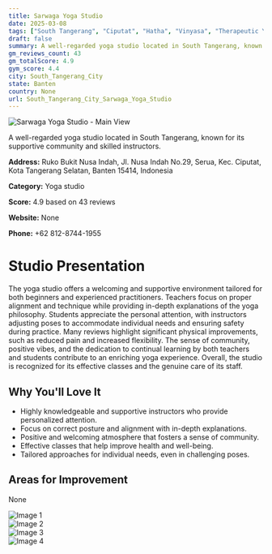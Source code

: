```yaml
---
title: Sarwaga Yoga Studio
date: 2025-03-08
tags: ["South Tangerang", "Ciputat", "Hatha", "Vinyasa", "Therapeutic Yoga", "positive vibes", "community", "South Tangerang City"]  
draft: false
summary: A well-regarded yoga studio located in South Tangerang, known for its supportive community and skilled instructors.
gm_reviews_count: 43
gm_totalScore: 4.9
gym_score: 4.4
city: South_Tangerang_City
state: Banten
country: None
url: South_Tangerang_City_Sarwaga_Yoga_Studio
---
```


<div className="aspect-[16/9] relative my-8">
  <img 
    src="https://lh5.googleusercontent.com/p/AF1QipP2qa6GzrAHNfHZI9RLQt58yn4cgaaExVsvgUIZ=w1920-h1080-k-no"
    alt="Sarwaga Yoga Studio - Main View"
    className="object-cover absolute inset-0 w-full h-full rounded-lg"
  />
</div>

A well-regarded yoga studio located in South Tangerang, known for its supportive community and skilled instructors.

**Address:** Ruko Bukit Nusa Indah, Jl. Nusa Indah No.29, Serua, Kec. Ciputat, Kota Tangerang Selatan, Banten 15414, Indonesia

**Category:** Yoga studio

**Score:** 4.9 based on 43 reviews

**Website:** None

**Phone:** +62 812-8744-1955

# Studio Presentation

The yoga studio offers a welcoming and supportive environment tailored for both beginners and experienced practitioners. Teachers focus on proper alignment and technique while providing in-depth explanations of the yoga philosophy. Students appreciate the personal attention, with instructors adjusting poses to accommodate individual needs and ensuring safety during practice. Many reviews highlight significant physical improvements, such as reduced pain and increased flexibility. The sense of community, positive vibes, and the dedication to continual learning by both teachers and students contribute to an enriching yoga experience. Overall, the studio is recognized for its effective classes and the genuine care of its staff.

## Why You'll Love It

- Highly knowledgeable and supportive instructors who provide personalized attention.
- Focus on correct posture and alignment with in-depth explanations.
- Positive and welcoming atmosphere that fosters a sense of community.
- Effective classes that help improve health and well-being.
- Tailored approaches for individual needs, even in challenging poses.

## Areas for Improvement

None

<div className="grid grid-cols-1 xl:grid-cols-2 gap-4 my-8">
<div className="aspect-[4/3] relative"><img src="https://lh5.googleusercontent.com/p/AF1QipPNmr7X-cXOh-0k5-tQPsjaykAiBqTU_isIx-o4=w1920-h1080-k-no" alt="Image 1" className="object-cover absolute inset-0 w-full h-full rounded-lg" /></div>
<div className="aspect-[4/3] relative"><img src="https://lh5.googleusercontent.com/p/AF1QipMaCKaBYQSAQ33iRT2e_KanEd6K3WviaR5MtAtw=w1920-h1080-k-no" alt="Image 2" className="object-cover absolute inset-0 w-full h-full rounded-lg" /></div>
<div className="aspect-[4/3] relative"><img src="https://lh5.googleusercontent.com/p/AF1QipPdddAx6H9G8e2OTdg89VQ_sXZiJrIUEFWcHujn=w1920-h1080-k-no" alt="Image 3" className="object-cover absolute inset-0 w-full h-full rounded-lg" /></div>
<div className="aspect-[4/3] relative"><img src="https://lh5.googleusercontent.com/p/AF1QipPIsUNVzay8R_J1V3ndRerGaxiXk_QQRQDp9L2j=w1920-h1080-k-no" alt="Image 4" className="object-cover absolute inset-0 w-full h-full rounded-lg" /></div>
</div>